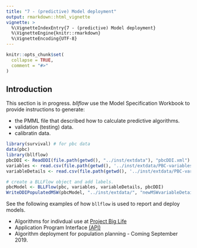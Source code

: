 ```yaml
---
title: "7 - (predictive) Model deployment"
output: rmarkdown::html_vignette
vignette: >
  %\VignetteIndexEntry{7 - (predictive) Model deployment}
  %\VignetteEngine{knitr::rmarkdown}
  %\VignetteEncoding{UTF-8}
---
```


```r
knitr::opts_chunk$set(
  collapse = TRUE,
  comment = "#>"
)
```
## Introduction

This section is in progress. _bllflow_ use the Model Specification Workbook to provide instructions to generate:

- the PMML file that described how to calculate predictive algorithms.
- validation (testing) data.
- calibratin data.
```r
library(survival) # for pbc data
data(pbc)
library(bllflow)
pbcDDI <- ReadDDI(file.path(getwd(), "../inst/extdata"), "pbcDDI.xml")
variables <- read.csv(file.path(getwd(), '../inst/extdata/PBC-variables.csv'))
variableDetails <- read.csv(file.path(getwd(), '../inst/extdata/PBC-variableDetails.csv'))

# create a BLLFlow object and add labels.
pbcModel <- BLLFlow(pbc, variables, variableDetails, pbcDDI)
WriteDDIPopulatedMSW(pbcModel, "../inst/extdata/", "newMSWvariableDetails.csv")
```
See the following examples of how `bllflow` is used to report and deploy models.

  * Algorithms for indivdual use at [Project Big Life](https://www.projectbiglife.ca)
  * Application Program Interface [(API)](https://ottawa-mhealth.github.io/pbl-calculator-engine-docs/)
  * Algorithm deployment for population planning - Coming September 2019.
